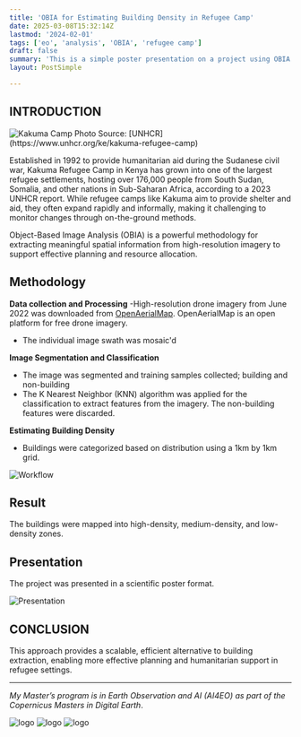 ```yaml
---
title: 'OBIA for Estimating Building Density in Refugee Camp'
date: 2025-03-08T15:32:14Z
lastmod: '2024-02-01'
tags: ['eo', 'analysis', 'OBIA', 'refugee camp']
draft: false
summary: 'This is a simple poster presentation on a project using OBIA to extract features from high resolution imagery'
layout: PostSimple

---
```

## INTRODUCTION

<Image alt="Kakuma Camp" src="/static/images/Kakuma/Camp.jpeg" width={1200} height={800} />
Photo Source: [UNHCR](https://www.unhcr.org/ke/kakuma-refugee-camp)

Established in 1992 to provide humanitarian aid during the Sudanese civil war, Kakuma Refugee Camp in Kenya has grown 
into one of the largest refugee settlements, hosting over 176,000 people from South Sudan, Somalia, and other nations in 
Sub-Saharan Africa, according to a 2023 UNHCR report. While refugee camps like Kakuma aim to provide shelter and aid, they 
often expand rapidly and informally, making it challenging to monitor changes through on-the-ground methods.

Object-Based Image Analysis (OBIA) is a powerful methodology for extracting meaningful spatial information from high-resolution imagery
to support effective planning and resource allocation. 


## Methodology

**Data collection and Processing**
-High-resolution drone imagery from June 2022 was downloaded from [OpenAerialMap](https://openaerialmap.org). OpenAerialMap is an open platform 
for free drone imagery.
- The individual image swath was mosaic'd

**Image Segmentation and Classification**
- The image was segmented and training samples collected; building and non-building
- The K Nearest Neighbor (KNN) algorithm was applied for the classification to extract features from the imagery. The non-building features were discarded.

**Estimating Building Density**
- Buildings were categorized based on distribution using a 1km by 1km grid.

<Image alt="Workflow" src="/static/images/Kakuma/Workflow.jpeg" width={1200} height={800} />

## Result
The buildings were mapped into high-density, medium-density, and low-density zones.

## Presentation 

The project was presented in a scientific poster format.

<Image alt="Presentation" src="/static/images/Kakuma/Paper.jpeg" width={1200} height={800} />


## CONCLUSION

This approach provides a scalable, efficient alternative to building extraction, enabling 
more effective planning and humanitarian support in refugee settings.

---
_My Master’s program is in Earth Observation and AI (AI4EO) as part of the Copernicus Masters in Digital Earth_.

<div style={{ display: 'flex', gap: '10px' }}>
  <Image alt="logo" src="/static/images/Logo/EU.jpg" width={200} height={100} />
  <Image alt="logo" src="/static/images/Logo/PLUS.jpg" width={200} height={100} />
  <Image alt="logo" src="/static/images/Logo/UBS.jpeg" width={200} height={100} />
</div>